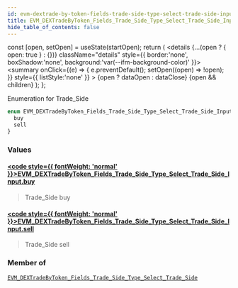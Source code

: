 ```yaml
---
id: evm-dextrade-by-token-fields-trade-side-type-select-trade-side-input
title: EVM_DEXTradeByToken_Fields_Trade_Side_Type_Select_Trade_Side_Input
hide_table_of_contents: false
---
```







  const [open, setOpen] = useState(startOpen);
  return (
    <details {...(open ? { open: true } : {})} className="details" style={{ border:'none', boxShadow:'none', background:'var(--ifm-background-color)' }}>
      <summary
        onClick={(e) => {
          e.preventDefault();
          setOpen((open) => !open);
        }}
        style={{ listStyle:'none' }}
      >
      {open ? dataOpen : dataClose}
      </summary>
      {open && children}
    </details>
  );
};




Enumeration for Trade_Side


```graphql
enum EVM_DEXTradeByToken_Fields_Trade_Side_Type_Select_Trade_Side_Input {
  buy
  sell
}
```




### Values

#### [<code style={{ fontWeight: 'normal' }}>EVM_DEXTradeByToken_Fields_Trade_Side_Type_Select_Trade_Side_Input.<b>buy</b></code>](#) 
> Trade_Side buy
> 

#### [<code style={{ fontWeight: 'normal' }}>EVM_DEXTradeByToken_Fields_Trade_Side_Type_Select_Trade_Side_Input.<b>sell</b></code>](#) 
> Trade_Side sell
> 



### Member of

[`EVM_DEXTradeByToken_Fields_Trade_Side_Type_Select_Trade_Side`](/docs/graphql-reference/inputs/evm-dextrade-by-token-fields-trade-side-type-select-trade-side)  <Badge class="secondary" text="input"/>

